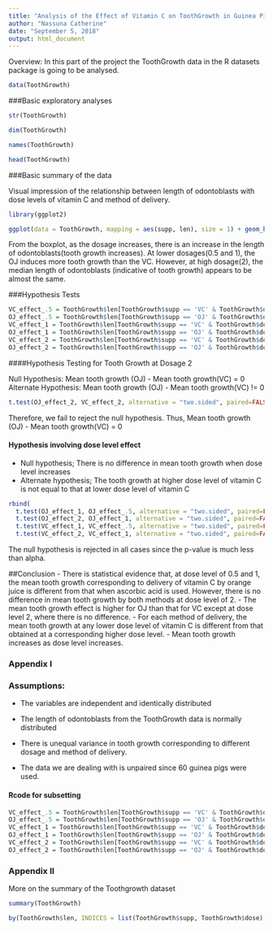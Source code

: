 ---
title: "Analysis of the Effect of Vitamin C on ToothGrowth in Guinea Pigs"
author: "Nassuna Catherine"
date: "September 5, 2018"
output: html_document
---

Overview:
In this part of the project the ToothGrowth data in the R datasets package is going to be analysed. 

```{r loading dataset, echo=TRUE}
data(ToothGrowth)
```

###Basic exploratory analyses

```{r, echo=TRUE}
str(ToothGrowth)
```

```{r, echo=TRUE}
dim(ToothGrowth)
```

```{r, echo=TRUE}
names(ToothGrowth)
```

```{r, echo=TRUE}
head(ToothGrowth)
```

###Basic summary of the data

Visual impression of the relationship between length of odontoblasts with dose levels of vitamin C and method of delivery.

```{r loading ggplot2,echo=FALSE}
library(ggplot2)
```

```{r,echo=TRUE}
ggplot(data = ToothGrowth, mapping = aes(supp, len), size = 1) + geom_boxplot(aes(fill=supp)) + facet_wrap(~dose) + theme_bw()
```

From the boxplot, as the dosage increases, there is an increase in the length of odontoblasts(tooth growth increases). At lower dosages(0.5 and 1), the OJ induces more tooth growth than the VC. However, at high dosage(2), the median length of odontoblasts (indicative of tooth growth) appears to be almost the same.

###Hypothesis Tests

```{r subsetting OJ and VC effect at dose 2,echo=TRUE}
VC_effect_.5 = ToothGrowth$len[ToothGrowth$supp == 'VC' & ToothGrowth$dose == .5]
OJ_effect_.5 = ToothGrowth$len[ToothGrowth$supp == 'OJ' & ToothGrowth$dose == .5]
VC_effect_1 = ToothGrowth$len[ToothGrowth$supp == 'VC' & ToothGrowth$dose == 1]
OJ_effect_1 = ToothGrowth$len[ToothGrowth$supp == 'OJ' & ToothGrowth$dose == 1]
VC_effect_2 = ToothGrowth$len[ToothGrowth$supp == 'VC' & ToothGrowth$dose == 2]
OJ_effect_2 = ToothGrowth$len[ToothGrowth$supp == 'OJ' & ToothGrowth$dose == 2]
```

####Hypothesis Testing for Tooth Growth at Dosage 2

Null Hypothesis: Mean tooth growth (OJ) - Mean tooth growth(VC) = 0
Alternate Hypothesis: Mean tooth growth (OJ) - Mean tooth growth(VC) != 0
```{r, two-sided t-test, echo=TRUE}
t.test(OJ_effect_2, VC_effect_2, alternative = "two.sided", paired=FALSE, var.equal=FALSE)
```

Therefore, we fail to reject the null hypothesis. 
Thus, Mean tooth growth (OJ) - Mean tooth growth(VC) = 0

#### Hypothesis involving dose level effect
- Null hypothesis; There is no difference in mean tooth growth when dose level increases
- Alternate hypothesis; The tooth growth at higher dose level of vitamin C is not equal to that at lower dose level of vitamin C

```{r chunk13, echo=TRUE}
rbind(
  t.test(OJ_effect_1, OJ_effect_.5, alternative = "two.sided", paired=FALSE, var.equal=FALSE)$p.value[1:1], 
  t.test(OJ_effect_2, OJ_effect_1, alternative = "two.sided", paired=FALSE, var.equal=FALSE)$p.value[1:1], 
  t.test(VC_effect_1, VC_effect_.5, alternative = "two.sided", paired=FALSE, var.equal=FALSE)$p.value[1:1], 
  t.test(VC_effect_2, VC_effect_1, alternative = "two.sided", paired=FALSE, var.equal=FALSE)$p.value[1:1])
```

The null hypothesis is rejected in all cases since the p-value is much less than alpha.

##Conclusion
- There is statistical evidence that, at dose level of 0.5 and 1, the mean tooth growth corresponding to delivery of vitamin C by orange juice is different from that when ascorbic acid is used. However, there is no difference in mean tooth growth by both methods at dose level of 2.
- The mean tooth growth effect is higher for OJ than that for VC except at dose level 2, where there is no difference. 
- For each method of delivery, the mean tooth growth at any lower dose level of vitamin C is different from that obtained at a corresponding higher dose level.
- Mean tooth growth increases as dose level increases.

### Appendix I

### Assumptions:

- The variables are independent and identically distributed

- The length of odontoblasts from the ToothGrowth data is normally distributed

- There is unequal variance in tooth growth corresponding to different dosage and method of delivery.

- The data we are dealing with is unpaired since 60 guinea pigs were used.

#### Rcode for subsetting

```{r Code for Subsetting OJ and VC effect at different dose levels, echo=TRUE}
VC_effect_.5 = ToothGrowth$len[ToothGrowth$supp == 'VC' & ToothGrowth$dose == .5]
OJ_effect_.5 = ToothGrowth$len[ToothGrowth$supp == 'OJ' & ToothGrowth$dose == .5]
VC_effect_1 = ToothGrowth$len[ToothGrowth$supp == 'VC' & ToothGrowth$dose == 1]
OJ_effect_1 = ToothGrowth$len[ToothGrowth$supp == 'OJ' & ToothGrowth$dose == 1]
VC_effect_2 = ToothGrowth$len[ToothGrowth$supp == 'VC' & ToothGrowth$dose == 2]
OJ_effect_2 = ToothGrowth$len[ToothGrowth$supp == 'OJ' & ToothGrowth$dose == 2]
```

### Appendix II

More on the summary of the Toothgrowth dataset

```{r chunk7, echo=TRUE}
summary(ToothGrowth)
```

```{r chunk9, echo=TRUE}
by(ToothGrowth$len, INDICES = list(ToothGrowth$supp, ToothGrowth$dose), summary)
```